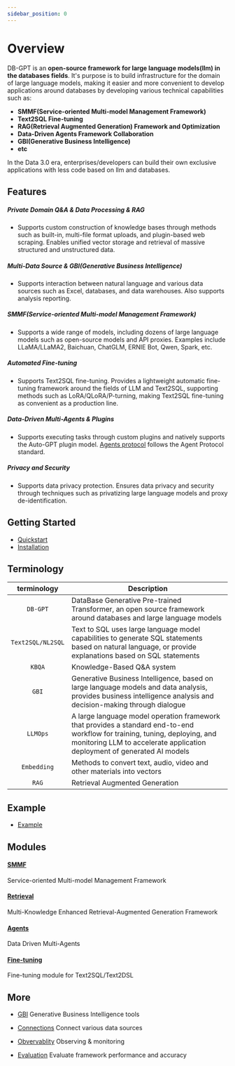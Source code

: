 ```yaml
---
sidebar_position: 0
---
```


# Overview
DB-GPT is an **open-source framework for large language models(llm) in the databases fields**. It's purpose is to build infrastructure for the domain of large language models, making it easier and more convenient to develop applications around databases by developing various technical capabilities such as:

-  **SMMF(Service-oriented Multi-model Management Framework)**
-  **Text2SQL Fine-tuning**
-  **RAG(Retrieval Augmented Generation) Framework and Optimization**
-  **Data-Driven Agents Framework Collaboration**
-  **GBI(Generative Business Intelligence)**
-  **etc**

In the Data 3.0 era, enterprises/developers can build their own exclusive applications with less code based on llm and databases.

## Features

##### Private Domain Q&A & Data Processing & RAG
- Supports custom construction of knowledge bases through methods such as built-in, multi-file format uploads, and plugin-based web scraping. Enables unified vector storage and retrieval of massive structured and unstructured data.

##### Multi-Data Source & GBI(Generative Business Intelligence)
- Supports interaction between natural language and various data sources such as Excel, databases, and data warehouses. Also supports analysis reporting. 

##### SMMF(Service-oriented Multi-model Management Framework)
- Supports a wide range of models, including dozens of large language models such as open-source models and API proxies. Examples include LLaMA/LLaMA2, Baichuan, ChatGLM, ERNIE Bot, Qwen, Spark, etc.

##### Automated Fine-tuning
- Supports Text2SQL fine-tuning. Provides a lightweight automatic fine-tuning framework around the fields of LLM and Text2SQL, supporting methods such as LoRA/QLoRA/P-turning, making Text2SQL fine-tuning as convenient as a production line.
##### Data-Driven Multi-Agents & Plugins
- Supports executing tasks through custom plugins and natively supports the Auto-GPT plugin model. [Agents protocol](https://agentprotocol.ai/) follows the Agent Protocol standard.

##### Privacy and Security
- Supports data privacy protection. Ensures data privacy and security through techniques such as privatizing large language models and proxy de-identification.

## Getting Started

 - [Quickstart](/docs/quickstart.mdx)
 - [Installation](/docs/installation/installation.mdx)


## Terminology

| terminology          | Description                                                   |
|----------------------|---------------------------------------------------------------|
| <center> `DB-GPT`       </center>| DataBase Generative Pre-trained Transformer, an open source framework around databases and large language models |
| <center> `Text2SQL/NL2SQL`  </center>  | Text to SQL uses large language model capabilities to generate SQL statements based on natural language, or provide explanations based on SQL statements |
| <center>`KBQA`   </center>  | Knowledge-Based Q&A system |
| <center>`GBI`            </center>  | Generative Business Intelligence, based on large language models and data analysis, provides business intelligence analysis and decision-making through dialogue |
| <center>`LLMOps`   </center>  | A large language model operation framework that provides a standard end-to-end workflow for training, tuning, deploying, and monitoring LLM to accelerate application deployment of generated AI models |
|<center> `Embedding`  </center>   | Methods to convert text, audio, video and other materials into vectors |
|<center> `RAG`   </center>| Retrieval Augmented Generation |

## Example

- [Example](/docs/example/example.mdx)

## Modules

#### [SMMF](/docs/modules/smmf.mdx)
Service-oriented Multi-model Management Framework 

#### [Retrieval](/docs/modules/rag.mdx)
Multi-Knowledge Enhanced Retrieval-Augmented Generation Framework

#### [Agents](/docs/modules/dd-agents.mdx)
Data Driven Multi-Agents

#### [Fine-tuning](/docs/modules/fine-tuning.mdx)
Fine-tuning module for Text2SQL/Text2DSL


## More

- [GBI](/docs/modules/gbi.mdx)
Generative Business Intelligence tools

- [Connections](/docs/modules/connections.mdx) 
Connect various data sources

- [Obvervablity](/docs/modules/obvervablity.mdx)
Observing & monitoring

- [Evaluation](/docs/modules/evaluation.mdx)
Evaluate framework performance and accuracy